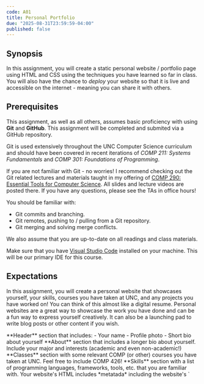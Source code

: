 ```yaml
---
code: A01
title: Personal Portfolio
due: "2025-08-31T23:59:59-04:00"
published: false
---
```


## Synopsis

In this assignment, you will create a static personal website / portfolio page using HTML and CSS using the techniques you have learned so far in class. You will also have the chance to *deploy* your website so that it is live and accessible on the internet - meaning you can share it with others.

## Prerequisites

This assignment, as well as all others, assumes basic proficiency with using **Git** and **GitHub**. This assignment will be completed and submited via a GitHub repository.

Git is used extensively throughout the UNC Computer Science curriculum and should have been covered in recent iterations of *COMP 211: Systems Fundamentals* and *COMP 301: Foundations of Programming*.

If you are not familiar with Git - no worries! I recommend checking out the Git related lectures and materials taught in my offering of [COMP 290: Essential Tools for Computer Science](https://comp290-24f.github.io). All slides and lecture videos are posted there. If you have any questions, please see the TAs in office hours!

You should be familiar with:
* Git commits and branching.
* Git remotes, pushing to / pulling from a Git repository.
* Git merging and solving merge conflicts.

We also assume that you are up-to-date on all readings and class materials.

Make sure that you have [Visual Studio Code](https://code.visualstudio.com/) installed on your machine. This will be our primary IDE for this course.

## Expectations

In this assignment, you will create a personal website that showcases yourself, your skills, courses you have taken at UNC, and any projects you have worked on! You can think of this almost like a digital resume. Personal websites are a great way to showcase the work you have done and can be a fun way to express yourself creatively. It can also be a launching pad to write blog posts or other content if you wish. 

<Rubric>
    <RubricSectionHeader title={"Content"} points={40} />
    <RubricItem points={10}>
        **Header** section that includes:
        - Your name
        - Profile photo
        - Short bio about yourself
    </RubricItem>
    <RubricItem points={10}>
        **About** section that includes a longer bio about yourself. Include your major and interests (academic and even non-academic!)
    </RubricItem>
    <RubricItem points={10}>
        **Classes** section with some relevant COMP (or other) courses you have taken at UNC. Feel free to include COMP 426!
    </RubricItem>
    <RubricItem points={10}>
        **Skills** section with a list of programming languages, frameworks, tools, etc. that you are familiar with.
    </RubricItem>
    <RubricSectionHeader title={"HTML Requirements"} points={20} />
    <RubricItem points={10}>
        Your website's HTML includes *metatada* including the website's `<title>` and connects to a `styles.css` file.
    </RubricItem>
    <RubricItem points={10}>
        Your website connects to a styles.css file using the `<link>` tag. To recieve this points, styles must be applied on elements from the CSS file - *styles should not be applied inline as attributes in the HTML directly (i.e., do not use `style=`)*!
    </RubricItem>
    <RubricSectionHeader title={"Styling Requirements"} points={20} />
    <RubricItem points={10}>
        You utilize a **flexbox** at least once in your CSS.
        Remember from L02 that flexboxes allow us to create more complex layouts! For practice with flexboxes, check out [S01: Flexbox Practice](/supplements/s01-flexbox-practice).
    </RubricItem>
    <RubricItem points={10}>
        Your website is *visually appealing* and puts in effort including styling with CSS. We recommend trying to have fun with designing here! Create something you would want to show off.
        - One of the biggest elements to good design involves ***colors***. Finding good matching colors can be hard - but we recommend checking out [this website](https://colorhunt.co) to find a nice color palette! This website also includes *hex codes* that can be applied. We recommend trying to set your site's background color to a lighter tone in the palette, then use darker colors to style text and other elements. If you have color questions, feel free to ask us in office hours! **Please link your chosen palette in a comment in your CSS file.**

        - Another key element to design is ***typography*** - the science of fonts! [Google Fonts](https://fonts.google.com/knowledge) is a terrific resource for both learning about fonts in general (and how to apply different types of fonts where) and finding great fonts to use. On the "Fonts" tab of the site, each font is associated with instructions on how to import this font so you can use it in your website. Press on a font, then "Get font", then "Get embed code". This should provide you with `<link>` tags and CSS classes will allow you to use custom fonts in your project.

        We will have an entire module on design later in the course, where we will dive deeper into colors and typography. For now, feel free to experiment - and ask questions!

        **Grading**

        The COMP 426 staff will assign a rating for each project. The final grade will be determined by the rough average of the ratings, rounded up.
            - **Great Effort**: Great styling effort has been applied.
            - **Adaquate Effort**: Baseline styling effort has been applied.
            - **Low Effort**: Little to no styling effort has been applied.

        *Note: This approach is taken to try and reduce the subjectivity of these styling points from one grader to another.*
    </RubricItem>
    <RubricItem points={5}>
        If you use external resources to help you with CSS and styling your website, please source it in a comment in your CSS file!
    </RubricItem>
    <RubricSectionHeader title={"Deployment"} points={20} />
    <RubricItem points={20}>
        Your website is deployed using Vercel and is accessible at a URL with the format: `https://a01-personal-porfolio-yourname.vercel.app`.
    </RubricItem>
</Rubric>

<Rubric extraCredit>
    <RubricItem points={5}>
        The team will recognize an website exceptionally good (in terms of design and content) with an extra credit of 5 points!
    </RubricItem>
</Rubric>

## Getting Started

To get started on this assignment, please complete the following steps:

1. Accept the **GitHub Classroom** assignment [here](https://classroom.github.com/a/QYB-Xa8b).
2. Clone the repository to your local machine. You can either do this by:
<div className="ml-3">
    * Using the CLI / Terminal: `git clone <repository-url>`
    * Using [GitHub Desktop](https://desktop.github.com/download/): Click on the green "Code" button and select "Open with GitHub Desktop".
</div>
3. Open the cloned repository in Visual Studio Code.
4. Create a new HTML file called `index.html` in the root directory of your repository. This will be the main page of your website. You will want to follow the same standard template used in class, which might look something like the following:

    ```html
    <!DOCTYPE html>
    <html>
        <head></head>
        <body></body>
    </html>
    ```

5. Using the rubric items listed above in the **Expectations** section, begin creating the website and adding styling. 

    <Callout type="green">
        **Note:**<br />
        Remember that, to view your website as you work on it, you can double-click on `index.html` in your file explorer to open the page in your browser!
    </Callout>


 <Callout type="red">
    **Important Note:**<br />
    Some of you might already have a personal portfolio and/or a personal website. You are welcome to submit this, but make sure that it still follows all of the expectations (including a deployment on Vercel), since this is the criteria we will grade on. Please follow the steps below:

    1. Push your website's code to your GitHub classroom repository. You can do this either by copying and pushing the code manually, or if your website is already in a git repository, in your terminal, add a remote:
    ```bash
    git remote add ghclassroom <URL TO YOUR REPOSITORY>
    ```
    Then, from your `main` branch, push your code to the classroom repository:
    ```bash
    git push ghclassroom main
    ```

    2. From here, you may make all of your changes in the GitHub Classroom repository. You can also follow the deployment instructions below.
</Callout>

## Deployment

The final step of this project is to deploy it to the web! To do so, we are going to use a platform called [**Vercel**](https://vercel.com/home). Vercel is an industry-grade deployment tool which can *host* websites on their servers so that others can access it live on the internet. Vercel is a great system and is used in industry and by many indie developers and teams alike. Vercel is also the company that manages tools we will use later in this class.

Deploying via Vercel is simple and only requires a few steps. Please follow the video guide below:
<br />
<ResponsiveIFrame src={'https://www.youtube.com/embed/TZtoRx8xBqs?si=CICyh6JBMrO1xzIV' } />

The video will also introduce deployment as a concept, expanding on the client-server diagram we have used in class. *Note that this video makes some references to an a00 - that is this assignment! This video was reused from the Spring 2025 semester.*

Please come into [office hours](/office-hours) if you encounter any issues!

## Submission

You will submit your final website to Gradescope. Before submitting, make sure that:

1. All of your changes have been pushed to GitHub. You will be submitting a GitHub repository link - if you do not push your changes, we may get an incomplete version of your website.
2. Your website is deployed to Vercel and is accessible at the URL following the format: `https://a01-personal-porfolio-yourname.vercel.app`. *Make sure the deployment fork is synced with your assignment repo!*